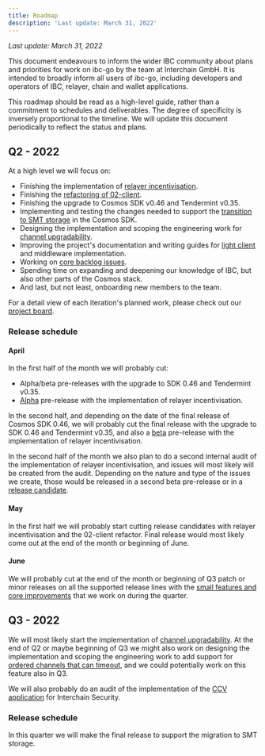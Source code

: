 ```yaml
---
title: Roadmap
description: 'Last update: March 31, 2022'
---
```

*Last update: March 31, 2022*

This document endeavours to inform the wider IBC community about plans and priorities for work on ibc-go by the team at Interchain GmbH. It is intended to broadly inform all users of ibc-go, including developers and operators of IBC, relayer, chain and wallet applications.

This roadmap should be read as a high-level guide, rather than a commitment to schedules and deliverables. The degree of specificity is inversely proportional to the timeline. We will update this document periodically to reflect the status and plans.

## Q2 - 2022

At a high level we will focus on:

* Finishing the implementation of [relayer incentivisation](https://github.com/orgs/cosmos/projects/7/views/8).
* Finishing the [refactoring of 02-client](https://github.com/cosmos/ibc-go/milestone/16).
* Finishing the upgrade to Cosmos SDK v0.46 and Tendermint v0.35.
* Implementing and testing the changes needed to support the [transition to SMT storage](https://github.com/cosmos/ibc-go/milestone/21) in the Cosmos SDK.
* Designing the implementation and scoping the engineering work for [channel upgradability](https://github.com/cosmos/ibc/blob/master/spec/core/ics-004-channel-and-packet-semantics/UPGRADES.md).
* Improving the project's documentation and writing guides for [light client](https://github.com/cosmos/ibc-go/issues/59) and middleware implementation.
* Working on [core backlog issues](https://github.com/cosmos/ibc-go/milestone/8).
* Spending time on expanding and deepening our knowledge of IBC, but also other parts of the Cosmos stack.
* And last, but not least, onboarding new members to the team.

For a detail view of each iteration's planned work, please check out our [project board](https://github.com/orgs/cosmos/projects/7).

### Release schedule

#### **April**

In the first half of the month we will probably cut:

* Alpha/beta pre-releases with the upgrade to SDK 0.46 and Tendermint v0.35.
* [Alpha](https://github.com/cosmos/ibc-go/milestone/5) pre-release with the implementation of relayer incentivisation.

In the second half, and depending on the date of the final release of Cosmos SDK 0.46, we will probably cut the final release with the upgrade to SDK 0.46 and Tendermint v0.35, and also a [beta](https://github.com/cosmos/ibc-go/milestone/23) pre-release with the implementation of relayer incentivisation.

In the second half of the month we also plan to do a second internal audit of the implementation of relayer incentivisation, and issues will most likely will be created from the audit. Depending on the nature and type of the issues we create, those would be released in a second beta pre-release or in a [release candidate](https://github.com/cosmos/ibc-go/milestone/24).

#### **May**

In the first half we will probably start cutting release candidates with relayer incentivisation and the 02-client refactor. Final release would most likely come out at the end of the month or beginning of June.

#### **June**

We will probably cut at the end of the month or beginning of Q3 patch or minor releases on all the supported release lines with the [small features and core improvements](https://github.com/cosmos/ibc-go/milestone/8) that we work on during the quarter.

## Q3 - 2022

We will most likely start the implementation of [channel upgradability](https://github.com/cosmos/ibc/blob/master/spec/core/ics-004-channel-and-packet-semantics/UPGRADES.md). At the end of Q2 or maybe beginning of Q3 we might also work on designing the implementation and scoping the engineering work to add support for [ordered channels that can timeout](https://github.com/cosmos/ibc/pull/636), and we could potentially work on this feature also in Q3.

We will also probably do an audit of the implementation of the [CCV application](https://github.com/cosmos/interchain-security/tree/main/x/ccv) for Interchain Security.

### Release schedule

In this quarter we will make the final release to support the migration to SMT storage.
